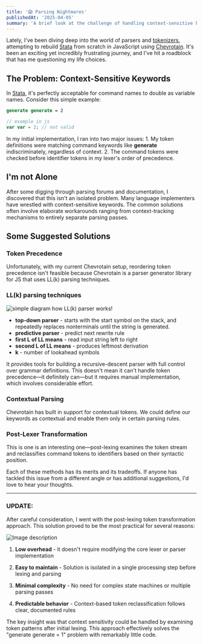 ```yaml
---
title: '😱 Parsing Nightmares'
publishedAt: '2025-04-05'
summary: 'A brief look at the challenge of handling context-sensitive keywords while rebuilding Stata in JavaScript using Chevrotain, and some potential solutions without diving too deep.'
---
```


Lately, I've been diving deep into the world of parsers and [tokenizers](https://en.wikipedia.org/wiki/Lexical_analysis), attempting to rebuild [Stata](https://www.stata.com/) from scratch in JavaScript using [Chevrotain](https://chevrotain.io/docs/). It's been an exciting yet incredibly frustrating journey, and I've hit a roadblock that has me questioning my life choices.

## The Problem: Context-Sensitive Keywords

In [Stata](https://www.stata.com/), it's perfectly acceptable for command names to double as variable names. Consider this simple example:

```stata
generate generate = 2
```
```js
// example in js
var var = 2; // not valid
```

In my initial implementation, I ran into two major issues:
    1. My token definitions were matching command keywords like **generate** indiscriminately, regardless of context.
    2. The command tokens were checked before identifier tokens in my lexer's order of precedence.

## I'm not Alone

After some digging through parsing forums and documentation, I discovered that this isn't an isolated problem. Many language implementers have wrestled with context-sensitive keywords. The common solutions often involve elaborate workarounds ranging from context-tracking mechanisms to entirely separate parsing passes.

## Some Suggested Solutions

### Token Precedence

Unfortunately, with my current Chevrotain setup, reordering token precedence isn't feasible because Chevrotain is a parser generator library for JS that uses LL(k) parsing techniques. 

### LL(k) parsing techniques

<Image
  alt="simple diagram how LL(k) parser works!"
  src="/images/parsing-nightmares/llk-parser-diagram.png"
  width={900}
  height={600}
/>

- **top-down parser** - starts with the start symbol on the stack, and repeatedly replaces nonterminals until the string is generated.
- **predictive parser** - predict next rewrite rule
- **first L of LL means** - read input string left to right
- **second L of LL means** - produces leftmost derivation
- **k** - number of lookahead symbols

It provides tools for building a recursive-descent parser with full control over grammar definitions. This doesn't mean it can't handle token precedence—it definitely can—but it requires manual implementation, which involves considerable effort.

### Contextual Parsing

Chevrotain has built in support for contextual tokens. We could define our keywords as contextual and enable them only in certain parsing rules.

### Post-Lexer Transformation

This is one is an interesting one—post-lexing examines the token stream and reclassifies command tokens to identifiers based on their syntactic position.

Each of these methods has its merits and its tradeoffs. If anyone has tackled this issue from a different angle or has additional suggestions, I'd love to hear your thoughts.

---
### UPDATE:
After careful consideration, I went with the post-lexing token transformation approach. This solution proved to be the most practical for several reasons:


![Image description](https://dev-to-uploads.s3.amazonaws.com/uploads/articles/v50s48tktthqzyot6ygh.png)



1. **Low overhead** - it doesn't require modifying the core lexer or parser implementation

2. **Easy to maintain** - Solution is isolated in a single processing step before lexing and parsing

3. **Minimal complexity** - No need for complex state machines or multiple parsing passes

4. **Predictable behavior** - Context-based token reclassification follows clear, documented rules


The key insight was that context sensitivity could be handled by examining token patterns after initial lexing. This approach effectively solves the "generate generate = 1" problem with remarkably little code.